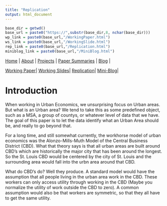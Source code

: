 ```yaml
---
title: "Replication"
output: html_document
---
```

```r
base_dir = getwd()
base_url = paste0("https://",substr(base_dir,8, nchar(base_dir)))
wp_link = paste0(base_url,"/WorkingPaper.html")
ws_link = paste0(base_url,"/WorkingSlide.html")
rep_link = paste0(base_url,"/Replication.html")
miniblog_link = paste0(base_url,"/MiniBlog.html")
```

[Home](https://chasewiedemann.github.io/index.html) |
[About](https://chasewiedemann.github.io/Site/about.html) |
[Projects](https://chasewiedemann.github.io/Site/Projects/projects.html) |
[Paper Summaries](https://chasewiedemann.github.io/Site/Summaries/summaries.html) |
[Blog](https://chasewiedemann.github.io/Site/blog.html) |

[Working Paper](`r wp_link`)|
[Working Slides](`r ws_link`)|
[Replication](`r rep_link`)|
[Mini-Blog](`r miniblog_link`)|

# Introduction

When working in Urban Economics, we unsurprising focus on Urban areas. But what is an Urban area? We tend to take this as some predefined object, such as a MSA, a group of countys, or whatever level of data that we have. The goal of this paper is to let the data identify what an Urban Area should be, and really to go beyond that. 

For a long time, and still somewhat currently, the workhorse model of urban economics was the Alonzo-Mills-Muth Model of the Central Business District (CBD). What that theory says is that all urban areas are built around CBD's which are historically the major city that has been around the longest. So the St. Louis CBD would be centered by the city of St. Louis and the surrounding area would fall into the urbn area around that CBD. 

What do CBD's do? Well they produce. A standard model would have the assumption that all people living in the urban area work in the CBD. These workers can only access utility through working in the CBD (Maybe you normalize the utility of work outside the CBD to zero). A common assumption would also be that workers are symmetric, so that they all have to get the same utility. 